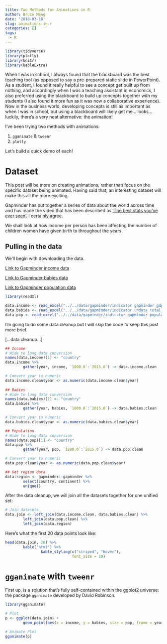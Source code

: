 ```yaml
---
title: Two Methods for Animations in R
author: Bruce Meng
date: '2018-03-18'
slug: animations-in-r
categories: []
tags:
  - R
---
```


```r
library(tidyverse)
library(plotly)
library(knitr)
library(kableExtra)

```

When I was in school, I always found that the blackboard was the best teaching tool (as opposed to say a pre-prepared static slide in PowerPoint). As a student, I found it really helpful to see a concept get built up from nothing, and accordingly when I was a teaching assistant in economics, I also preferred using the blackboard to build up concepts together with my students (I also found it more fun as it was now a collaborative experience). Now in the business world, developing concepts is still as important as when I was in school, but using a blackboard will likely get me... looks... luckily, there's a very neat alternative: the animation!

I've been trying two methods with animations:

1. `gganimate` & `tweenr`
2. `plotly`

Let's build a quick demo of each!

# Dataset

This post will be more on creating animations, rather than focus on the specific dataset being animated. Having said that, an interesting dataset will make this all the more exciting. 

Gapminder has put together a series of data about the world across time and has made the video that has been described as ['The best stats you've ever seen'](https://www.ted.com/talks/hans_rosling_shows_the_best_stats_you_ve_ever_seen). I certainly agree.

We shall look at how income per person has been affecting the number of children women have given birth to throughout the years.

## Pulling in the data

We'll begin with downloading the data. 

[Link to Gapminder income data](https://docs.google.com/spreadsheet/pub?key=phAwcNAVuyj1jiMAkmq1iMg&output=xlsx)

[Link to Gapminder babies data](https://docs.google.com/spreadsheet/pub?key=phAwcNAVuyj0TAlJeCEzcGQ&output=xlsx)

[Link to Gapminder population data](https://docs.google.com/spreadsheet/pub?key=phAwcNAVuyj0XOoBL_n5tAQ&output=xlsx)

```r
library(readxl)

data.income <- read_excel("../../data/gapminder/indicator gapminder gdp_per_capita_ppp.xlsx")
data.babies <- read_excel("../../data/gapminder/indicator undata total_fertility.xlsx")
data.pop <- read_excel("../../data/gapminder/indicator gapminder population.xlsx")
```

I'm going to do some data cleanup but I will skip the code to keep this post more brief.

[...data cleanup...]

```r
## Income
# Wide to long data conversion
names(data.income)[1] <- "country"
data.income %>%
        gather(year, income, `1800.0`:`2015.0`) -> data.income.clean

# Convert year to numeric
data.income.clean$year <- as.numeric(data.income.clean$year)
        
## Babies
# Wide to long data conversion
names(data.babies)[1] <- "country"
data.babies %>%
        gather(year, babies, `1800.0`:`2015.0`) -> data.babies.clean

# Convert year to numeric
data.babies.clean$year <- as.numeric(data.babies.clean$year)

## Population
# Wide to long data conversion
names(data.pop)[1] <- "country"
data.pop %>%
        gather(year, pop, `1800.0`:`2015.0`) -> data.pop.clean

# Convert year to numeric
data.pop.clean$year <- as.numeric(data.pop.clean$year)

## Get region data
data.region <- gapminder::gapminder %>%
        select(country, continent) %>%
        unique()
```

After the data cleanup, we will join all the datasets together for one unified set:

```r
# Join datasets
data.join <- left_join(data.income.clean, data.babies.clean) %>%
        left_join(data.pop.clean) %>%
        left_join(data.region)
```


Here's what the first 20 data points look like:

```r
head(data.join, 20) %>%
        kable("html") %>%
                kable_styling(c("striped", "hover"),
                              font_size = 10)

```

# `gganimate` with `tweenr`

First up, is a solution that's fully self-contained within the ggplot2 universe: the package `gganimate` developed by David Robinson.

```r
library(gganimate)

# Plot
p <- ggplot(data.join) +
        geom_point(aes(x = income, y = babies, size = pop, frame = year, colour = continent))

# Animate Plot
gganimate(p)

```




